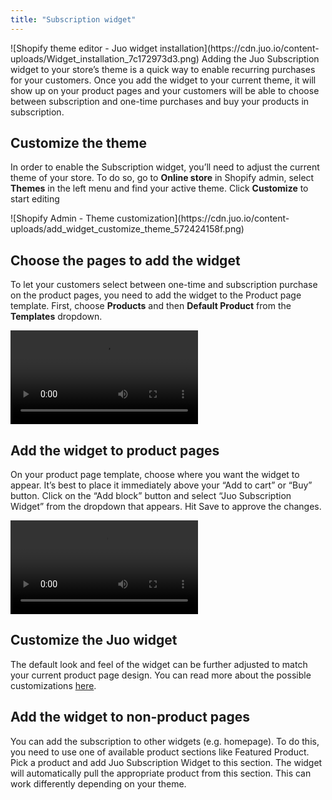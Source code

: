 ```yaml
---
title: "Subscription widget"
---
```


<Frame>
![Shopify theme editor - Juo widget installation](https://cdn.juo.io/content-uploads/Widget_installation_7c172973d3.png)
</Frame>
Adding the Juo Subscription widget to your store’s theme is a quick way to enable recurring purchases for your customers. Once you add the widget to your current theme, it will show up on your product pages and your customers will be able to choose between subscription and one-time purchases and buy your products in subscription.

## Customize the theme

In order to enable the Subscription widget, you’ll need to adjust the current theme of your store. To do so, go to **Online store** in Shopify admin, select **Themes** in the left menu and find your active theme. Click **Customize** to start editing
<Frame caption="Start with customizing your Shopify theme">
![Shopify Admin - Theme customization](https://cdn.juo.io/content-uploads/add_widget_customize_theme_572424158f.png)
</Frame>

## Choose the pages to add the widget

To let your customers select between one-time and subscription purchase on the product pages, you need to add the widget to the Product page template. First, choose **Products** and then **Default Product** from the **Templates** dropdown.
<Frame caption="Find and open your Product page template">
<video
  controls
  className="w-full aspect-video"
  src="/images/vid-1.mp4"
></video>
</Frame>

## Add the widget to product pages

On your product page template, choose where you want the widget to appear. It’s best to place it immediately above your “Add to cart” or “Buy” button. Click on the “Add block” button and select “Juo Subscription Widget” from the dropdown that appears. Hit Save to approve the changes.
<Frame caption="Add the Juo widget block where you want it to appear">
<video
  controls
  className="w-full aspect-video"
  src="/images/vid-2.mp4"
></video>
</Frame>

## Customize the Juo widget

The default look and feel of the widget can be further adjusted to match your current product page design. You can read more about the possible customizations [here](/docs/customizing-juo-subscription-widget).

## Add the widget to non-product pages

You can add the subscription to other widgets (e.g. homepage). To do this, you need to use one of available product sections like Featured Product. Pick a product and add Juo Subscription Widget to this section. The widget will automatically pull the appropriate product from this section. This can work differently depending on your theme.
